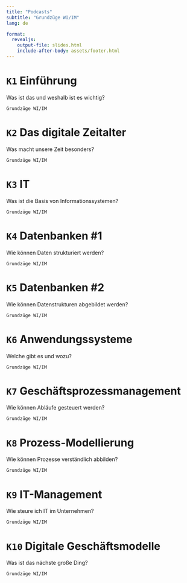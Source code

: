 ```yaml
---
title: "Podcasts"
subtitle: "Grundzüge WI/IM"
lang: de

format: 
  revealjs:
    output-file: slides.html 
    include-after-body: assets/footer.html
---
```


# `K1` Einführung {.vertical-center background-color=black background-image="images/bg.jpeg"}

Was ist das und weshalb ist es wichtig?

`Grundzüge WI/IM`

# `K2` Das digitale Zeitalter {.vertical-center background-color=black background-image="images/bg.jpeg"}

Was macht unsere Zeit besonders?

`Grundzüge WI/IM`

# `K3` IT {.vertical-center background-color=black background-image="images/bg.jpeg"}

Was ist die Basis von Informationssystemen?

`Grundzüge WI/IM`

# `K4` Datenbanken #1 {.vertical-center background-color=black background-image="images/bg.jpeg"}

Wie können Daten strukturiert werden?

`Grundzüge WI/IM`

# `K5` Datenbanken #2 {.vertical-center background-color=black background-image="images/bg.jpeg"}

Wie können Datenstrukturen abgebildet werden?

`Grundzüge WI/IM`

# `K6` Anwendungssysteme {.vertical-center background-color=black background-image="images/bg.jpeg"}

Welche gibt es und wozu?

`Grundzüge WI/IM`

# `K7` Geschäftsprozessmanagement {.vertical-center background-color=black background-image="images/bg.jpeg"}

Wie können Abläufe gesteuert werden?

`Grundzüge WI/IM`

# `K8` Prozess-Modellierung {.vertical-center background-color=black background-image="images/bg.jpeg"}

Wie können Prozesse verständlich abbilden?

`Grundzüge WI/IM`

# `K9` IT-Management {.vertical-center background-color=black background-image="images/bg.jpeg"}

Wie steure ich IT im Unternehmen?

`Grundzüge WI/IM`

# `K10` Digitale Geschäftsmodelle {.vertical-center background-color=black background-image="images/bg.jpeg"}

Was ist das nächste große Ding?

`Grundzüge WI/IM`